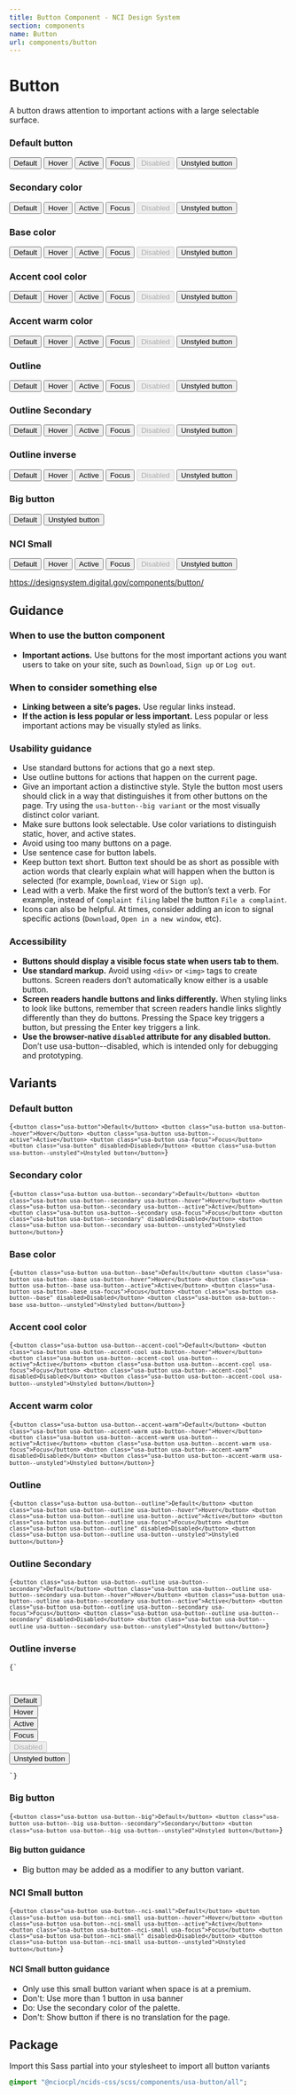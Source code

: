 ```yaml
---
title: Button Component - NCI Design System
section: components
name: Button
url: components/button
---
```


# Button

A button draws attention to important actions with a large selectable surface.

<div className="bg-base-lightest padding-3">
	<h3 className="margin-bottom-1">Default button</h3>
	<button className="usa-button">Default</button>
	<button className="usa-button usa-button--hover">Hover</button>
	<button className="usa-button usa-button--active">Active</button>
	<button className="usa-button usa-focus">Focus</button>
	<button className="usa-button" disabled>
		Disabled
	</button>
	<button className="usa-button usa-button--unstyled">Unstyled button</button>
	<h3 className="margin-top-2 margin-bottom-1">Secondary color</h3>
	<button className="usa-button usa-button--secondary">Default</button>
	<button className="usa-button usa-button--secondary usa-button--hover">
		Hover
	</button>
	<button className="usa-button usa-button--secondary usa-button--active">
		Active
	</button>
	<button className="usa-button usa-button--secondary usa-focus">Focus</button>
	<button className="usa-button usa-button--secondary" disabled>
		Disabled
	</button>
	<button className="usa-button usa-button--secondary usa-button--unstyled">
		Unstyled button
	</button>
	<h3 className="margin-top-2 margin-bottom-1">Base color</h3>
	<button className="usa-button usa-button--base">Default</button>
	<button className="usa-button usa-button--base usa-button--hover">
		Hover
	</button>
	<button className="usa-button usa-button--base usa-button--active">
		Active
	</button>
	<button className="usa-button usa-button--base usa-focus">Focus</button>
	<button className="usa-button usa-button--base" disabled>
		Disabled
	</button>
	<button className="usa-button usa-button--base usa-button--unstyled">
		Unstyled button
	</button>
	<h3 className="margin-top-2 margin-bottom-1">Accent cool color</h3>
	<button className="usa-button usa-button--accent-cool">Default</button>
	<button className="usa-button usa-button--accent-cool usa-button--hover">
		Hover
	</button>
	<button className="usa-button usa-button--accent-cool usa-button--active">
		Active
	</button>
	<button className="usa-button usa-button--accent-cool usa-focus">
		Focus
	</button>
	<button className="usa-button usa-button--accent-cool" disabled>
		Disabled
	</button>
	<button className="usa-button usa-button--accent-cool usa-button--unstyled">
		Unstyled button
	</button>
	<h3 className="margin-top-2 margin-bottom-1">Accent warm color</h3>
	<button className="usa-button usa-button--accent-warm">Default</button>
	<button className="usa-button usa-button--accent-warm usa-button--hover">
		Hover
	</button>
	<button className="usa-button usa-button--accent-warm usa-button--active">
		Active
	</button>
	<button className="usa-button usa-button--accent-warm usa-focus">
		Focus
	</button>
	<button className="usa-button usa-button--accent-warm" disabled>
		Disabled
	</button>
	<button className="usa-button usa-button--accent-warm usa-button--unstyled">
		Unstyled button
	</button>
	<h3 className="margin-top-2 margin-bottom-1">Outline</h3>
	<button className="usa-button usa-button--outline">Default</button>
	<button className="usa-button usa-button--outline usa-button--hover">
		Hover
	</button>
	<button className="usa-button usa-button--outline usa-button--active">
		Active
	</button>
	<button className="usa-button usa-button--outline usa-focus">Focus</button>
	<button className="usa-button usa-button--outline" disabled>
		Disabled
	</button>
	<button className="usa-button usa-button--outline usa-button--unstyled">
		Unstyled button
	</button>
	<h3 className="margin-top-2 margin-bottom-1">Outline Secondary</h3>
	<button className="usa-button usa-button--outline usa-button--secondary">
		Default
	</button>
	<button className="usa-button usa-button--outline usa-button--secondary usa-button--hover">
		Hover
	</button>
	<button className="usa-button usa-button--outline usa-button--secondary usa-button--active">
		Active
	</button>
	<button className="usa-button usa-button--outline usa-button--secondary usa-focus">
		Focus
	</button>
	<button
		className="usa-button usa-button--outline usa-button--secondary"
		disabled>
		Disabled
	</button>
	<button className="usa-button usa-button--outline usa-button--unstyled">
		Unstyled button
	</button>
	<h3 className="margin-top-2 margin-bottom-1">Outline inverse</h3>
	<div className="bg-base-darkest padding-1" style="max-width: fit-content">
		<button className="usa-button usa-button--outline usa-button--inverse">
			Default
		</button>
		<button className="usa-button usa-button--outline usa-button--inverse usa-button--hover">
			Hover
		</button>
		<button className="usa-button usa-button--outline usa-button--inverse usa-button--active">
			Active
		</button>
		<button className="usa-button usa-button--outline usa-button--inverse usa-focus">
			Focus
		</button>
		<button
			className="usa-button usa-button--outline usa-button--inverse"
			disabled>
			Disabled
		</button>
		<button className="usa-button usa-button--outline usa-button--inverse usa-button--unstyled">
			Unstyled button
		</button>
	</div>
	<h3 className="margin-top-2 margin-bottom-1">Big button</h3>
	<button className="usa-button usa-button--big">Default</button>
	<button className="usa-button usa-button--big usa-button--unstyled">
		Unstyled button
	</button>
	<h3 className="margin-top-2 margin-bottom-1">NCI Small</h3>
	<button className="usa-button usa-button--nci-small">Default</button>
	<button className="usa-button usa-button--nci-small usa-button--hover">
		Hover
	</button>
	<button className="usa-button usa-button--nci-small usa-button--active">
		Active
	</button>
	<button className="usa-button usa-button--nci-small usa-focus">Focus</button>
	<button className="usa-button usa-button--nci-small" disabled>
		Disabled
	</button>
	<button className="usa-button usa-button--nci-small usa-button--unstyled">
		Unstyled button
	</button>
</div>

https://designsystem.digital.gov/components/button/

## Guidance

### When to use the button component

- **Important actions.** Use buttons for the most important actions you want users to take on your site, such as `Download`, `Sign up` or `Log out`.

### When to consider something else

- **Linking between a site’s pages.** Use regular links instead.
- **If the action is less popular or less important.** Less popular or less important actions may be visually styled as links.

### Usability guidance

- Use standard buttons for actions that go a next step.
- Use outline buttons for actions that happen on the current page.
- Give an important action a distinctive style. Style the button most users should click in a way that distinguishes it from other buttons on the page. Try using the `usa-button--big variant` or the most visually distinct color variant.
- Make sure buttons look selectable. Use color variations to distinguish static, hover, and active states.
- Avoid using too many buttons on a page.
- Use sentence case for button labels.
- Keep button text short. Button text should be as short as possible with action words that clearly explain what will happen when the button is selected (for example, `Download`, `View` or `Sign up`).
- Lead with a verb. Make the first word of the button’s text a verb. For example, instead of `Complaint filing` label the button `File a complaint`.
- Icons can also be helpful. At times, consider adding an icon to signal specific actions (`Download`, `Open in a new window`, etc).

### Accessibility

- **Buttons should display a visible focus state when users tab to them.**
- **Use standard markup.** Avoid using `<div>` or `<img>` tags to create buttons. Screen readers don’t automatically know either is a usable button.
- **Screen readers handle buttons and links differently.** When styling links to look like buttons, remember that screen readers handle links slightly differently than they do buttons. Pressing the Space key triggers a button, but pressing the Enter key triggers a link.
- **Use the browser-native `disabled` attribute for any disabled button.** Don’t use usa-button--disabled, which is intended only for debugging and prototyping.

## Variants

### Default button

<Code className="html">{`
<button class="usa-button">Default</button>
<button class="usa-button usa-button--hover">Hover</button>
<button class="usa-button usa-button--active">Active</button>
<button class="usa-button usa-focus">Focus</button>
<button class="usa-button" disabled>Disabled</button>
<button class="usa-button usa-button--unstyled">Unstyled button</button>
`}</Code>

### Secondary color

<Code className="html">{`
<button class="usa-button usa-button--secondary">Default</button>
<button class="usa-button usa-button--secondary usa-button--hover">Hover</button>
<button class="usa-button usa-button--secondary usa-button--active">Active</button>
<button class="usa-button usa-button--secondary usa-focus">Focus</button>
<button class="usa-button usa-button--secondary" disabled>Disabled</button>
<button class="usa-button usa-button--secondary usa-button--unstyled">Unstyled button</button>
`}</Code>

### Base color

<Code className="html">{`
<button class="usa-button usa-button--base">Default</button>
<button class="usa-button usa-button--base usa-button--hover">Hover</button>
<button class="usa-button usa-button--base usa-button--active">Active</button>
<button class="usa-button usa-button--base usa-focus">Focus</button>
<button class="usa-button usa-button--base" disabled>Disabled</button>
<button class="usa-button usa-button--base usa-button--unstyled">Unstyled button</button>
`}</Code>

### Accent cool color

<Code className="html">{`
<button class="usa-button usa-button--accent-cool">Default</button>
<button class="usa-button usa-button--accent-cool usa-button--hover">Hover</button>
<button class="usa-button usa-button--accent-cool usa-button--active">Active</button>
<button class="usa-button usa-button--accent-cool usa-focus">Focus</button>
<button class="usa-button usa-button--accent-cool" disabled>Disabled</button>
<button class="usa-button usa-button--accent-cool usa-button--unstyled">Unstyled button</button>
`}</Code>

### Accent warm color

<Code className="html">{`
<button class="usa-button usa-button--accent-warm">Default</button>
<button class="usa-button usa-button--accent-warm usa-button--hover">Hover</button>
<button class="usa-button usa-button--accent-warm usa-button--active">Active</button>
<button class="usa-button usa-button--accent-warm usa-focus">Focus</button>
<button class="usa-button usa-button--accent-warm" disabled>Disabled</button>
<button class="usa-button usa-button--accent-warm usa-button--unstyled">Unstyled button</button>
`}</Code>

### Outline

<Code className="html">{`
<button class="usa-button usa-button--outline">Default</button>
<button class="usa-button usa-button--outline usa-button--hover">Hover</button>
<button class="usa-button usa-button--outline usa-button--active">Active</button>
<button class="usa-button usa-button--outline usa-focus">Focus</button>
<button class="usa-button usa-button--outline" disabled>Disabled</button>
<button class="usa-button usa-button--outline usa-button--unstyled">Unstyled button</button>
`}</Code>

### Outline Secondary

<Code className="html">{`
<button class="usa-button usa-button--outline usa-button--secondary">Default</button>
<button class="usa-button usa-button--outline usa-button--secondary usa-button--hover">Hover</button>
<button class="usa-button usa-button--outline usa-button--secondary usa-button--active">Active</button>
<button class="usa-button usa-button--outline usa-button--secondary usa-focus">Focus</button>
<button class="usa-button usa-button--outline usa-button--secondary" disabled>Disabled</button>
<button class="usa-button usa-button--outline usa-button--secondary usa-button--unstyled">Unstyled button</button>
`}</Code>

### Outline inverse

<Code className="html">{`
<div class="bg-black padding-2">
<button class="usa-button usa-button--outline usa-button--inverse">Default</button>
<button class="usa-button usa-button--outline usa-button--inverse usa-button--hover">Hover</button>
<button class="usa-button usa-button--outline usa-button--inverse usa-button--active">Active</button>
<button class="usa-button usa-button--outline usa-button--inverse usa-focus">Focus</button>
<button class="usa-button usa-button--outline usa-button--inverse" disabled>Disabled</button>
<button class="usa-button usa-button--outline usa-button--inverse usa-button--unstyled">Unstyled button</button>
</div>
`}</Code>

### Big button

<Code className="html">{`
<button class="usa-button usa-button--big">Default</button>
<button class="usa-button usa-button--big usa-button--secondary">Secondary</button>
<button class="usa-button usa-button--big usa-button--unstyled">Unstyled button</button>
`}</Code>

#### Big button guidance

- Big button may be added as a modifier to any button variant.

### NCI Small button

<Code className="html">{`
<button class="usa-button usa-button--nci-small">Default</button>
<button class="usa-button usa-button--nci-small usa-button--hover">Hover</button>
<button class="usa-button usa-button--nci-small usa-button--active">Active</button>
<button class="usa-button usa-button--nci-small usa-focus">Focus</button>
<button class="usa-button usa-button--nci-small" disabled>Disabled</button>
<button class="usa-button usa-button--nci-small usa-button--unstyled">Unstyled button</button>
`}</Code>

#### NCI Small button guidance

- Only use this small button variant when space is at a premium.
- Don't: Use more than 1 button in usa banner
- Do: Use the secondary color of the palette.
- Don't: Show button if there is no translation for the page.

## Package

Import this Sass partial into your stylesheet to import all button variants

```sass
@import "@nciocpl/ncids-css/scss/components/usa-button/all";
```
